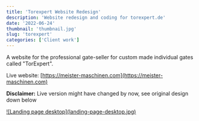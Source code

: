 ```yaml
---
title: 'Torexpert Website Redesign'
description: 'Website redesign and coding for torexpert.de'
date: '2022-06-24'
thumbnail: 'thumbnail.jpg'
slug: 'torexpert'
categories: ['Client work']
---
```


A website for the professional gate-seller for custom made individual gates called "TorExpert".

Live website: [https://meister-maschinen.com](https://meister-maschinen.com)

<span className="text-red-600"><b>Disclaimer:</b></span> Live version might have changed
by now, see original design down below

<div className="md:mt-15 mt-10 rounded-md border border-neutral-300 dark:border-neutral-700 xl:mt-20">
  <a href="/work/torexpert/landing-page-desktop.jpg" className="item">
    ![Landing page desktop](landing-page-desktop.jpg)
  </a>
</div>
